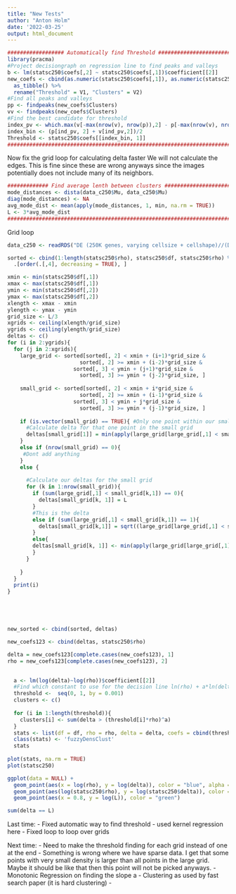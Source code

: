 ```yaml
---
title: "New Tests"
author: "Anton Holm"
date: '2022-03-25'
output: html_document
---
```




```r
################## Automatically find Threshold ##################################
library(pracma)
#Project decisiongraph on regression line to find peaks and valleys
b <- lm(statsc250$coefs[,2] ~ statsc250$coefs[,1])$coefficient[[2]]
new_coefs <- cbind(as.numeric(statsc250$coefs[,1]), as.numeric(statsc250$coefs[,2] - statsc250$coefs[,1]*b)) %>% 
  as_tibble() %>% 
  rename("Threshold" = V1, "Clusters" = V2)
#Find all peaks and valleys
pp <- findpeaks(new_coefs$Clusters)
vv <- findpeaks(new_coefs$Clusters)
#Find the best candidate for threshold
index_pv <- which.max(v[-max(nrow(v), nrow(p)),2] - p[-max(nrow(v), nrow(p)),2])
index_bin <- (p[ind_pv, 2] + v[ind_pv,2])/2
Threshold <- statsc250$coefs[[index_bin, 1]]
###################################################################################
```

Now fix the grid loop for calculating delta faster
We will not calculate the edges. This is fine since these are wrong anyways since the images potentially does not include many of its neighbors.

```r
############# Find average lenth between clusters #####################
mode_distances <- dista(data_c250$Mu, data_c250$Mu)
diag(mode_distances) <- NA
avg_mode_dist <- mean(apply(mode_distances, 1, min, na.rm = TRUE))
L <- 3*avg_mode_dist
#######################################################################
```

Grid loop
```r
data_c250 <- readRDS("DE (250K genes, varying cellsize + cellshape)//(DATA) n = 57.000, c = 250, tissue = 400, VS.rdata")

sorted <- cbind(1:length(statsc250$rho), statsc250$df, statsc250$rho) %>% 
  .[order(.[,4], decreasing = TRUE), ]

xmin <- min(statsc250$df[,1])
xmax <- max(statsc250$df[,1])
ymin <- min(statsc250$df[,2])
ymax <- max(statsc250$df[,2])
xlength <- xmax - xmin
ylength <- ymax - ymin
grid_size <- L/3
xgrids <- ceiling(xlength/grid_size)
ygrids <- ceiling(ylength/grid_size)
deltas <- c()
for (i in 2:ygrids){
  for (j in 2:xgrids){
    large_grid <- sorted[sorted[, 2] < xmin + (i+1)*grid_size &
                       sorted[, 2] >= xmin + (i-2)*grid_size & 
                     sorted[, 3] < ymin + (j+1)*grid_size &
                       sorted[, 3] >= ymin + (j-2)*grid_size, ]
      
    small_grid <- sorted[sorted[, 2] < xmin + i*grid_size &
                       sorted[, 2] >= xmin + (i-1)*grid_size & 
                     sorted[, 3] < ymin + j*grid_size &
                       sorted[, 3] >= ymin + (j-1)*grid_size, ]
    
    if (is.vector(small_grid) == TRUE){ #Only one point within our smaller grid
      #Calculate delta for that one point in the small grid
      deltas[small_grid[1]] = min(apply(large_grid[large_grid[,1] < small_grid[1], ][,2:3], 1, function(x) sqrt(sum((x-small_grid[2:3])^2))))
    }
    else if (nrow(small_grid) == 0){
     #Dont add anything
    }
    else {
      
      #Calculate our deltas for the small grid
      for (k in 1:nrow(small_grid)){
        if (sum(large_grid[,1] < small_grid[k,1]) == 0){
          deltas[small_grid[k, 1]] = L
        }
        #This is the delta
        else if (sum(large_grid[,1] < small_grid[k,1]) == 1){
          deltas[small_grid[k,1]] = sqrt((large_grid[large_grid[,1] < small_grid[k,1], ][2] - small_grid[k,2])^2 + (large_grid[large_grid[,1] < small_grid[k,1], ][3] - small_grid[k,3])^2)
        }
        else{
        deltas[small_grid[k, 1]] <- min(apply(large_grid[large_grid[,1] < small_grid[k,1], ][,2:3], 1, function(x) sqrt(sum((x-small_grid[k,2:3])^2))))
        }
      }
      
    }
  }
  print(i)
}





new_sorted <- cbind(sorted, deltas)

new_coefs123 <- cbind(deltas, statsc250$rho)

delta = new_coefs123[complete.cases(new_coefs123), 1]
rho = new_coefs123[complete.cases(new_coefs123), 2]

  
  a <- lm(log(delta)~log(rho))$coefficient[[2]]
  #Find which constant to use for the decision line ln(rho) + a*ln(delta) = const
  threshold <-  seq(0, 1, by = 0.001)
  clusters <- c()
  
  for (i in 1:length(threshold)){
    clusters[i] <- sum(delta > (threshold[i]*rho)^a)
  }
  stats <- list(df = df, rho = rho, delta = delta, coefs = cbind(threshold, clusters), slope = a)
  class(stats) <- 'fuzzyDensClust'
  stats
  
plot(stats, na.rm = TRUE)
plot(statsc250)

ggplot(data = NULL) +
  geom_point(aes(x = log(rho), y = log(delta)), color = "blue", alpha = 0.4) +
  geom_point(aes(log(statsc250$rho), y = log(statsc250$delta)), color = "red", alpha = 0.4) +
  geom_point(aes(x = 0.8, y = log(L)), color = "green")

sum(delta == L)
``` 


Last time:
 - Fixed automatic way to find threshold
  - used kernel regression here
 - Fixed loop to loop over grids
 
Next time: 
 - Need to make the threshold finding for each grid instead of one at the end
 - Something is wrong where we have sparse data. I get that some points with very small density is larger than all points in the large grid. Maybe it should be like that then this point will not be picked anyways.
 - Monotonic Regression on finding the slope a
 - Clustering as used by fast search paper (it is hard clustering)
 - 